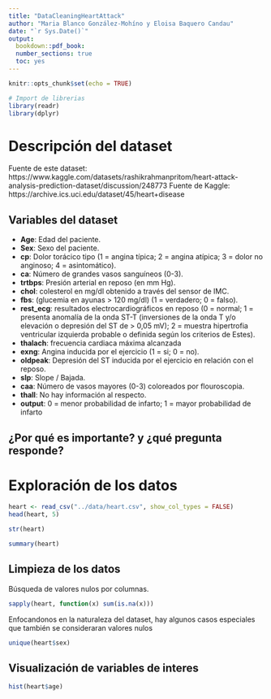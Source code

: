```yaml
---
title: "DataCleaningHeartAttack"
author: "Maria Blanco González-Mohíno y Eloisa Baquero Candau"
date: "`r Sys.Date()`"
output: 
  bookdown::pdf_book:
  number_sections: true
  toc: yes
---
```


```r
knitr::opts_chunk$set(echo = TRUE)

# Import de librerias
library(readr)
library(dplyr)
```


# Descripción del dataset

Fuente de este dataset: https://www.kaggle.com/datasets/rashikrahmanpritom/heart-attack-analysis-prediction-dataset/discussion/248773
Fuente de Kaggle: https://archive.ics.uci.edu/dataset/45/heart+disease

## Variables del dataset

* **Age**: Edad del paciente.
* **Sex**: Sexo del paciente.
* **cp**: Dolor torácico tipo (1 = angina típica; 2 = angina atípica; 3 = dolor no anginoso; 4 = asintomático).
* **ca**: Número de grandes vasos sanguíneos (0-3).
* **trtbps**: Presión arterial en reposo (en mm Hg).
* **chol**: colesterol en mg/dl obtenido a través del sensor de IMC.
* **fbs**: (glucemia en ayunas > 120 mg/dl) (1 = verdadero; 0 = falso).
* **rest_ecg**: resultados electrocardiográficos en reposo (0 = normal; 1 = presenta anomalía de la onda ST-T (inversiones de la onda T y/o elevación o depresión del ST de > 0,05 mV); 2 = muestra hipertrofia ventricular izquierda probable o definida según los criterios de Estes).
* **thalach**: frecuencia cardiaca máxima alcanzada
* **exng**: Angina inducida por el ejercicio (1 = si; 0 = no).
* **oldpeak**: Depresión del ST inducida por el ejercicio en relación con el reposo.
* **slp**: Slope / Bajada.
* **caa**: Número de vasos mayores (0-3) coloreados por flouroscopia.
* **thall**: No hay información al respecto.
* **output**: 0 = menor probabilidad de infarto; 1 = mayor probabilidad de infarto


## ¿Por qué es importante? y ¿qué pregunta responde?


# Exploración de los datos

```r
heart <- read_csv("../data/heart.csv", show_col_types = FALSE)
head(heart, 5)
```


```r
str(heart)
```


```r
summary(heart)
```

## Limpieza de los datos

Búsqueda de valores nulos por columnas.
```r
sapply(heart, function(x) sum(is.na(x)))
```

Enfocandonos en la naturaleza del dataset, hay algunos casos especiales que también se consideraran valores nulos

```r
unique(heart$sex)
```

## Visualización de variables de interes


```r
hist(heart$age)
```


```r
```